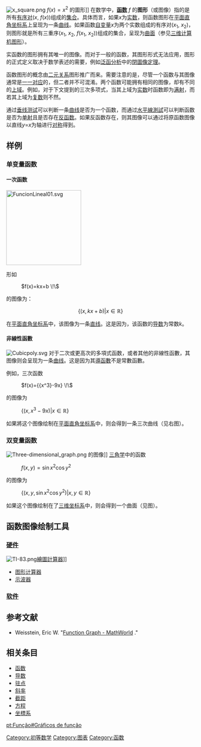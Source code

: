 {{NoteTA
|G1 = Math
}}
[[File:x_square.png|thumb]] <math>f(x)=x^2</math> 的圖形]]
{{函數圖形|start=-6.28|=6.28|sampling=100|sin(x)|(1/16)*x^2|0}}
在数学中，'''[[函数|函数]]''' ''f'' 的'''图形'''（或图像）指的是所有[[有序对|有序对]](''x'', ''f''(''x''))组成的[[集合_(数学)|集合]]。具体而言，如果''x''为[[实数|实数]]，则函数图形在[[笛卡儿坐标系|平面直角坐标系]]上呈现为一条[[曲线|曲线]]。如果函数[[自变量|自变量]]''x''为两个实数组成的有序对(''x''<sub>1</sub>, ''x''<sub>2</sub>)，则图形就是所有三重序(''x''<sub>1</sub>, ''x''<sub>2</sub>, ''f''(''x''<sub>1</sub>, ''x''<sub>2</sub>))组成的集合，呈现为[[曲面|曲面]]（参见[[三维计算机图形|三维计算机图形]]）。

实函数的图形拥有其唯一的图像。而对于一般的函数，其图形形式无法应用，图形的正式定义取决于数学表述的需要，例如[[泛函分析|泛函分析]]中的[[閉圖像定理|閉圖像定理]]。

函数图形的概念由[[二元关系|二元关系]]图形推广而来。需要注意的是，尽管一个函数与其图像通常是[[双射|一一对应]]的，但二者并不可混淆。两个函数可能拥有相同的图像，却有不同的[[上域|上域]]。例如，对于下文提到的三次多项式，当其上域为[[实数|实数]]时函数即为[[满射|满射]]，而若其上域为[[複數_(數學)|复数]]则不然。

通过[[垂线测试|垂线测试]]可以判断一条[[曲线|曲线]]是否为一个函数，而通过[[水平線測試|水平線測試]]可以判断函数是否为[[单射|单射]]且是否存在[[反函数|反函数]]。如果反函数存在，则其图像可以通过将原函数图像以直线''y''=''x''为轴进行[[对称|对称]]得到。

== 样例 ==
=== 单变量函数 ===
==== 一次函数 ====
[[File:FuncionLineal01.svg|200px]]
{{seealso|线性函数}}

形如
: <math>f(x)=kx+b \!\ </math>
的图像为：
:<math>\left\{ (x,kx+b)|x \in \mathbb{R} \right\}</math>

在[[笛卡儿坐标系|平面直角坐标系]]中，该图像为一条[[直线|直线]]。这是因为，该函数的[[导数|导数]]为常数<math>k</math>。
{{clear}}

==== 非線性函數 ====
[[File:Cubicpoly.svg|right]]
对于二次或更高次的多項式函数，或者其他的非線性函數，其图像则会呈现为一条[[曲线|曲线]]。这是因为其[[导数|導函數]]不是常數函數。

例如，三次函数
: <math>f(x)={{x^3}-9x} \!\ </math>
的图像为
: <math>\left\{ (x, x^3 -9x) | x \in \mathbb{R} \right\}</math>

如果將这个图像绘制在[[笛卡儿坐标系|平面直角坐标系]]中，则会得到一条三次曲线（见右图）。
{{clear}}

=== 双变量函数 ===
[[File:Three-dimensional_graph.png|right]] {{smallmath|f=f(x, y) = \sin(x^2)\times \cos(y^2)}} 的图像]]
[[三角学|三角学]]中的函数
: <math>f(x,y)=\sin x^2 \cos y^2 </math>
的图像为
: <math>\left\{ (x,y,\sin x^2 \cos y^2)|x,y \in \mathbb{R} \right\} </math>

如果这个图像绘制在了[[笛卡儿坐标系#三维坐标系统|三维坐标系]]中，则会得到一个曲面（见图）。
{{clear}}

== 函数图像绘制工具 ==
=== [[硬件|硬件]] ===
[[File:TI-83.png|thumb]][[繪圖計算器|繪圖計算器]]]]
* [[图形计算器|图形计算器]]
* [[示波器|示波器]]

=== [[软件|软件]] ===
{{see|動態幾何軟體}}

== 参考文献 ==
{{reflist}}
* Weisstein, Eric W. "[http://mathworld.wolfram.com/FunctionGraph.html Function Graph - MathWorld] {{Wayback|url=http://mathworld.wolfram.com/FunctionGraph.html |date=20200807092601 }}."

== 相关条目 ==
{{Commonscat|Mappings}}
* [[函数|函数]]
* [[导数|导数]]
* [[驻点|驻点]]
* [[斜率|斜率]]
* [[截距|截距]]
* [[方程|方程]]
* [[坐標系|坐標系]]

[[Category:初等数学|Category:初等数学]]
[[Category:图表|Category:图表]]
[[Category:函数|Category:函数]]

[[pt:Função#Gráficos_de_função|pt:Função#Gráficos de função]]